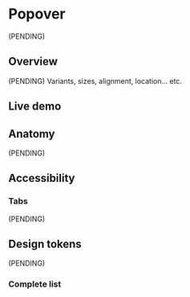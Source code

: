 


<Meta title="Components/Popover" />

# Popover

(PENDING)

## Overview

(PENDING) Variants, sizes, alignment, location... etc.

## Live demo

<LiveDemo
  story={Stories.Example}
  urlHtml="https://devoinc.github.io/genesys-styles/?path=/docs/components-tabs--docs"
  urlReact="https://devoinc.github.io/genesys-ui/?path=/docs/components-layout-popover--docs"
/>

## Anatomy

(PENDING)

## Accessibility

### Tabs

(PENDING)

## Design tokens

(PENDING)

### Complete list

<DesignTokensList componentName="popover" />
